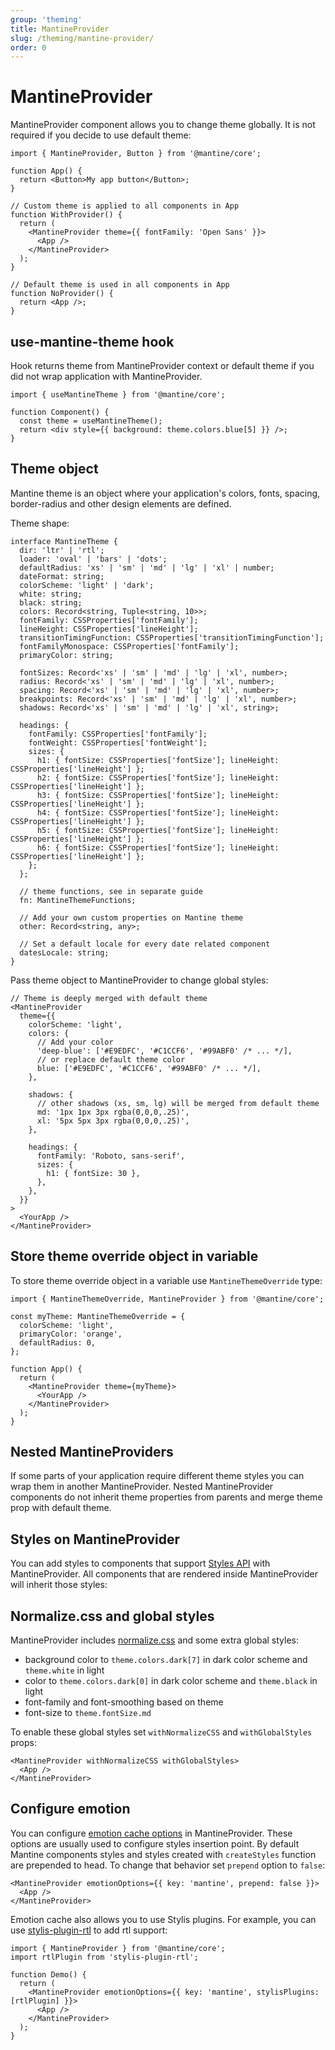 ```yaml
---
group: 'theming'
title: MantineProvider
slug: /theming/mantine-provider/
order: 0
---
```



# MantineProvider

MantineProvider component allows you to change theme globally.
It is not required if you decide to use default theme:

```tsx
import { MantineProvider, Button } from '@mantine/core';

function App() {
  return <Button>My app button</Button>;
}

// Custom theme is applied to all components in App
function WithProvider() {
  return (
    <MantineProvider theme={{ fontFamily: 'Open Sans' }}>
      <App />
    </MantineProvider>
  );
}

// Default theme is used in all components in App
function NoProvider() {
  return <App />;
}
```

## use-mantine-theme hook

Hook returns theme from MantineProvider context or default theme
if you did not wrap application with MantineProvider.

```tsx
import { useMantineTheme } from '@mantine/core';

function Component() {
  const theme = useMantineTheme();
  return <div style={{ background: theme.colors.blue[5] }} />;
}
```

## Theme object

Mantine theme is an object where your application's colors, fonts, spacing, border-radius and other design elements are defined.

Theme shape:

```tsx
interface MantineTheme {
  dir: 'ltr' | 'rtl';
  loader: 'oval' | 'bars' | 'dots';
  defaultRadius: 'xs' | 'sm' | 'md' | 'lg' | 'xl' | number;
  dateFormat: string;
  colorScheme: 'light' | 'dark';
  white: string;
  black: string;
  colors: Record<string, Tuple<string, 10>>;
  fontFamily: CSSProperties['fontFamily'];
  lineHeight: CSSProperties['lineHeight'];
  transitionTimingFunction: CSSProperties['transitionTimingFunction'];
  fontFamilyMonospace: CSSProperties['fontFamily'];
  primaryColor: string;

  fontSizes: Record<'xs' | 'sm' | 'md' | 'lg' | 'xl', number>;
  radius: Record<'xs' | 'sm' | 'md' | 'lg' | 'xl', number>;
  spacing: Record<'xs' | 'sm' | 'md' | 'lg' | 'xl', number>;
  breakpoints: Record<'xs' | 'sm' | 'md' | 'lg' | 'xl', number>;
  shadows: Record<'xs' | 'sm' | 'md' | 'lg' | 'xl', string>;

  headings: {
    fontFamily: CSSProperties['fontFamily'];
    fontWeight: CSSProperties['fontWeight'];
    sizes: {
      h1: { fontSize: CSSProperties['fontSize']; lineHeight: CSSProperties['lineHeight'] };
      h2: { fontSize: CSSProperties['fontSize']; lineHeight: CSSProperties['lineHeight'] };
      h3: { fontSize: CSSProperties['fontSize']; lineHeight: CSSProperties['lineHeight'] };
      h4: { fontSize: CSSProperties['fontSize']; lineHeight: CSSProperties['lineHeight'] };
      h5: { fontSize: CSSProperties['fontSize']; lineHeight: CSSProperties['lineHeight'] };
      h6: { fontSize: CSSProperties['fontSize']; lineHeight: CSSProperties['lineHeight'] };
    };
  };

  // theme functions, see in separate guide
  fn: MantineThemeFunctions;

  // Add your own custom properties on Mantine theme
  other: Record<string, any>;

  // Set a default locale for every date related component
  datesLocale: string;
}
```

Pass theme object to MantineProvider to change global styles:

```tsx
// Theme is deeply merged with default theme
<MantineProvider
  theme={{
    colorScheme: 'light',
    colors: {
      // Add your color
      'deep-blue': ['#E9EDFC', '#C1CCF6', '#99ABF0' /* ... */],
      // or replace default theme color
      blue: ['#E9EDFC', '#C1CCF6', '#99ABF0' /* ... */],
    },

    shadows: {
      // other shadows (xs, sm, lg) will be merged from default theme
      md: '1px 1px 3px rgba(0,0,0,.25)',
      xl: '5px 5px 3px rgba(0,0,0,.25)',
    },

    headings: {
      fontFamily: 'Roboto, sans-serif',
      sizes: {
        h1: { fontSize: 30 },
      },
    },
  }}
>
  <YourApp />
</MantineProvider>
```

## Store theme override object in variable

To store theme override object in a variable use `MantineThemeOverride` type:

```tsx
import { MantineThemeOverride, MantineProvider } from '@mantine/core';

const myTheme: MantineThemeOverride = {
  colorScheme: 'light',
  primaryColor: 'orange',
  defaultRadius: 0,
};

function App() {
  return (
    <MantineProvider theme={myTheme}>
      <YourApp />
    </MantineProvider>
  );
}
```

## Nested MantineProviders

If some parts of your application require different theme styles
you can wrap them in another MantineProvider.
Nested MantineProvider components do not inherit theme properties from parents
and merge theme prop with default theme.

<Demo data={ThemeDemos.nestedProviders} />

## Styles on MantineProvider

You can add styles to components that support [Styles API](/theming/styles-api/) with MantineProvider.
All components that are rendered inside MantineProvider will inherit those styles:

<Demo data={ThemeDemos.providerStyles} />

## Normalize.css and global styles

MantineProvider includes [normalize.css](https://necolas.github.io/normalize.css/) and some extra global styles:

- background color to `theme.colors.dark[7]` in dark color scheme and `theme.white` in light
- color to `theme.colors.dark[0]` in dark color scheme and `theme.black` in light
- font-family and font-smoothing based on theme
- font-size to `theme.fontSize.md`

To enable these global styles set `withNormalizeCSS` and `withGlobalStyles` props:

```tsx
<MantineProvider withNormalizeCSS withGlobalStyles>
  <App />
</MantineProvider>
```

## Configure emotion

You can configure [emotion cache options](https://emotion.sh/docs/@emotion/cache#options) in MantineProvider.
These options are usually used to configure styles insertion point. By default Mantine components styles and
styles created with `createStyles` function are prepended to head. To change that behavior set `prepend` option to `false`:

```tsx
<MantineProvider emotionOptions={{ key: 'mantine', prepend: false }}>
  <App />
</MantineProvider>
```

Emotion cache also allows you to use Stylis plugins. For example,
you can use [stylis-plugin-rtl](https://github.com/styled-components/stylis-plugin-rtl)
to add rtl support:

```tsx
import { MantineProvider } from '@mantine/core';
import rtlPlugin from 'stylis-plugin-rtl';

function Demo() {
  return (
    <MantineProvider emotionOptions={{ key: 'mantine', stylisPlugins: [rtlPlugin] }}>
      <App />
    </MantineProvider>
  );
}
```
